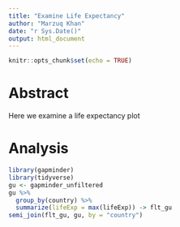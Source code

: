 ```yaml
---
title: "Examine Life Expectancy"
author: "Marzuq Khan"
date: "r Sys.Date()"
output: html_document
---
```


```r
knitr::opts_chunk$set(echo = TRUE)
```

# Abstract

Here we examine a life expectancy plot

# Analysis

```r
library(gapminder)
library(tidyverse)
gu <- gapminder_unfiltered
gu %>%
  group_by(country) %>%
  summarize(lifeExp = max(lifeExp)) -> flt_gu
semi_join(flt_gu, gu, by = "country")  
```
